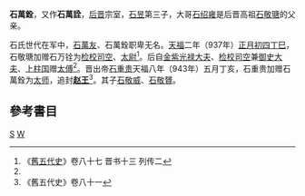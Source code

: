 '''石萬銓'''，又作'''石萬詮'''，[[后晋|后晋]]宗室，[[石昱|石昱]]第三子，大哥[[石绍雍|石绍雍]]是后晋高祖[[石敬瑭|石敬瑭]]的父亲。

石氏世代在军中，[[石萬友|石萬友]]、石萬銓职卑无名。[[天福_(后晋)|天福]]二年（937年）[[正月初四|正月初四]][[丁巳|丁巳]]，石敬瑭加赠石万铨为[[检校|检校]][[司空|司空]]、[[太尉|太尉]]<ref name="#1">《[[舊五代史|舊五代史]]》卷八十七 晋书十三 列传二</ref>。后自[[金紫光禄大夫|金紫光禄大夫]]、[[检校|检校]][[司空|司空]]兼[[御史大夫|御史大夫]]、[[上柱国|上柱国]]赠[[太傅|太傅]]<ref name="#1"/>。晋出帝[[石重贵|石重贵]]天福八年（943年）五月丁亥，石重贵加赠石萬銓为[[太师|太师]]，追封'''[[赵王|赵王]]'''<ref>《舊五代史》卷八十一</ref>。其子[[石敬威|石敬威]]、[[石敬贇|石敬贇]]。

==參考書目==
{{reflist}}
[[Category:后晋皇族|S]]
[[Category:石姓|W]]